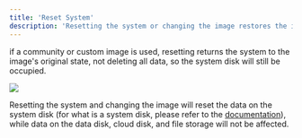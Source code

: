 ```yaml
---
title: 'Reset System'
description: 'Resetting the system or changing the image restores the instance to the initial state.'
---
```


<Note>
if a community or custom image is used, resetting returns the system to the image's original state, not deleting all data, so the system disk will still be occupied.
</Note>

![](/images/reset-system.png)

Resetting the system and changing the image will reset the data on the system disk (for what is a system disk, please refer to the [documentation](/container-instance/overview#about-system-disk)), while data on the data disk, cloud disk, and file storage will not be affected.
